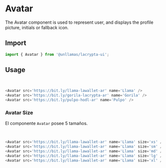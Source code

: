 
# Avatar

The Avatar component is used to represent user, and displays the profile picture, initials or fallback icon.

## Import

```js
import { Avatar } from '@unllamas/lacrypta-ui';
```

## Usage

<br />

<Card variant="outline" spacing={4}>
  <Flex gap="xs">
    <Avatar src="https://bit.ly/llama-lawallet-ar" name="Llama" />
    <Avatar src="https://bit.ly/gorila-lacrypta-ar" name="Gorila" />
    <Avatar src="https://bit.ly/pulpo-hodl-ar" name="Pulpo" />
  </Flex>
</Card>

```js
<Avatar src='https://bit.ly/llama-lawallet-ar' name='Llama' />
<Avatar src='https://bit.ly/gorila-lacrypta-ar' name='Gorila' />
<Avatar src='https://bit.ly/pulpo-hodl-ar' name='Pulpo' />
```

### Avatar Size

El componente `Avatar` posee 5 tamaños.

<br />

<Card variant="outline" spacing={4}>
  <Flex gap="xs">
    <Avatar src="https://bit.ly/llama-lawallet-ar" name="Llama" size="xs" />
    <Avatar src="https://bit.ly/llama-lawallet-ar" name="Llama" size="sm" />
    <Avatar src="https://bit.ly/llama-lawallet-ar" name="Llama" size="md" />
    <Avatar src="https://bit.ly/llama-lawallet-ar" name="Llama" size="lg" />
    <Avatar src="https://bit.ly/llama-lawallet-ar" name="Llama" size="xl" />
  </Flex>
</Card>

```js
<Avatar src='https://bit.ly/llama-lawallet-ar' name='Llama' size='xs' />
<Avatar src='https://bit.ly/llama-lawallet-ar' name='Llama' size='sm' />
<Avatar src='https://bit.ly/llama-lawallet-ar' name='Llama' size='md' />
<Avatar src='https://bit.ly/llama-lawallet-ar' name='Llama' size='lg' />
<Avatar src='https://bit.ly/llama-lawallet-ar' name='Llama' size='xl' />
```
